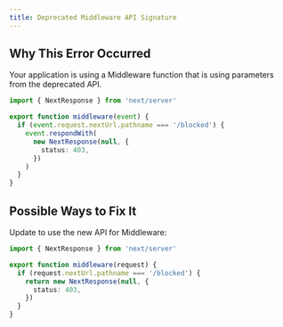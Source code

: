 ```yaml
---
title: Deprecated Middleware API Signature
---
```


## Why This Error Occurred

Your application is using a Middleware function that is using parameters from the deprecated API.

```ts filename="middleware.ts"
import { NextResponse } from 'next/server'

export function middleware(event) {
  if (event.request.nextUrl.pathname === '/blocked') {
    event.respondWith(
      new NextResponse(null, {
        status: 403,
      })
    )
  }
}
```

## Possible Ways to Fix It

Update to use the new API for Middleware:

```ts filename="middleware.ts"
import { NextResponse } from 'next/server'

export function middleware(request) {
  if (request.nextUrl.pathname === '/blocked') {
    return new NextResponse(null, {
      status: 403,
    })
  }
}
```
